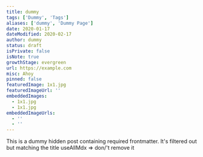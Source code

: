```yaml
---
title: dummy
tags: ['Dummy', 'Tags']
aliases: ['dummy', 'Dummy Page']
date: 2020-01-17
dateModified: 2020-02-17
author: dummy
status: draft
isPrivate: false
isNote: true
growthStage: evergreen
url: https://example.com
misc: Ahoy
pinned: false
featuredImage: 1x1.jpg
featuredImageUrl: ''
embeddedImages:
  - 1x1.jpg
  - 1x1.jpg
embeddedImageUrls:
  - ''
  - ''
---
```


This is a dummy hidden post containing required frontmatter. It's filtered out but matching the title useAllMdx => don/'t remove it
